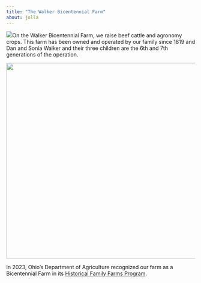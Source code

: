 ```yaml
---
title: "The Walker Bicentennial Farm"
about: jolla
---
```


![](images/farm-loop.gif)On the Walker Bicentennial Farm, we raise beef cattle and agronomy crops. This farm has been owned and operated by our family since 1819 and Dan and Sonia Walker and their three children are the 6th and 7th generations of the operation.

![](images/20230316_170229.jpg){width="521"}

In 2023, Ohio's Department of Agriculture recognized our farm as a Bicentennial Farm in its [Historical Family Farms Program](https://agri.ohio.gov/programs/farmland-preservation-office/ohio-historic-family-farms).
